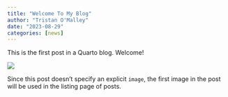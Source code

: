 ```yaml
---
title: "Welcome To My Blog"
author: "Tristan O'Malley"
date: "2023-08-29"
categories: [news]
---
```


This is the first post in a Quarto blog. Welcome!

![](thumbnail.jpg)

Since this post doesn't specify an explicit `image`, the first image in the post will be used in the listing page of posts.
